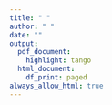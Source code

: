 ```yaml
---
title: " "
author: " "
date: ""
output: 
  pdf_document:
    highlight: tango
  html_document:
    df_print: paged
always_allow_html: true
---
```


\newpage
\begin{titlepage}
\begin{center}

\large
UNIVERSIDADE FEDERAL DE UBERLÂNDIA\\
FACULDADE DE ENGENHARIA ELÉTRICA\\
GRADUAÇÃO EM ENGENHARIA BIOMÉDICA\\[7cm]

\Large
\textbf{Heitor Pereira Nunes Fernandes Cunha}\\[2cm]

\textbf{\large Processamento de Sinais Biomédicos: Módulo 9}\\[10cm]

\large
Uberlândia, MG\\
2025

\end{center}
\end{titlepage}